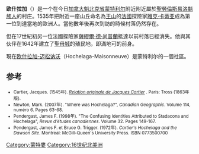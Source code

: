 '''欧什拉加'''（{{lang-fr|Hochelaga}}）是一个在今日[[加拿大|加拿大]][[魁北克省|魁北克省]][[蒙特利尔|蒙特利尔]]附近附近屬於[[聖勞倫斯易洛魁族人|聖勞倫斯易洛魁族人]]的村庄。1535年把附近一座山丘命名為[[王山|王山]]的[[法國|法國]]探險家[[雅克·卡蒂亚|雅克·卡蒂亚]]成為第一位到達當地的歐洲人。當他數年後再次到訪的時候村落仍然存在。

但在17世紀初另一位法國探險家[[薩繆爾·德·尚普蘭|薩繆爾·德·尚普蘭]]抵達以前村落已經消失。他與其伙伴在1642年建立了[[聖母城|聖母城]]的殖民地，即滿地可的前身。

現在[[欧什拉加-迈松讷沃|欧什拉加-迈松讷沃]]（Hochelaga-Maisonneuve）是蒙特利尔的一個社區。

==参考==
<small>
* Cartier, Jacques. (1545年). ''[http://www.gutenberg.org/files/12356/12356-h/12356-h.htm Relation originale de Jacques Cartier] {{Wayback|url=http://www.gutenberg.org/files/12356/12356-h/12356-h.htm |date=20070301170937 }}''. Paris: Tross (1863年版).{{fr}} 
* Newton, Mark. (2007年). "Where was Hochelaga?", ''Canadian Geographic''. Volume 114, numéro 6. Pages 63-68.{{fr}}
* Pendergast, James F. (1998年). "The Confusing Identities Attributed to Stadacona and Hochelaga", ''Revue d'études canadiennes''. Volume 32. Pages 149-167.{{fr}}
* Pendergast, James F. et Bruce G. Trigger. (1972年). ''Cartier's Hochelaga and the Dawson Site''. Montreal: McGill-Queen's University Press. ISBN 0773500700 {{fr}}
</small>

{{Canada-stub}}

[[Category:蒙特婁|Category:蒙特婁]]
[[Category:16世纪北美洲|Category:16世纪北美洲]]